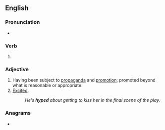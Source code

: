 ==English==

===Pronunciation===
* {{IPA|/haɪpt/|lang=en}}

===Verb===
{{head|en|verb form}}

# {{en-past of|hype}}

===Adjective===
{{en-adj}}

# Having been subject to [[propaganda]] and [[promotion]]; promoted beyond what is reasonable or appropriate.
# [[excited|Excited]].
#: ''He's '''hyped''' about getting to kiss her in the final scene of the play.''

===Anagrams===
* {{anagrams|en|phy ed}}
